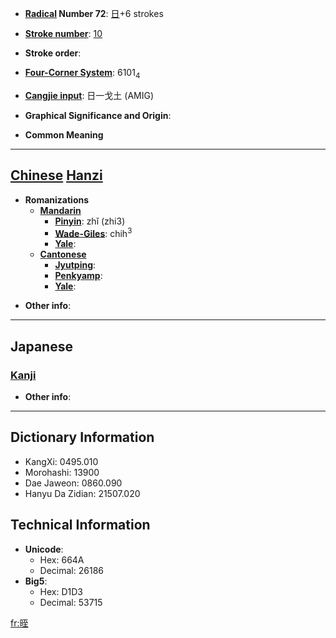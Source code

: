 * '''[[Wiktionary:Chinese radical index| Radical]] Number 72''': [[Wiktionary:Chinese radical index 日|日]]+6 strokes

* '''[[Wiktionary:Chinese total strokes index|Stroke number]]''': [[Wiktionary:Chinese total strokes index 10|10]]

* '''Stroke order''': 

* '''[[Wiktionary:Chinese four corner index|Four-Corner System]]''': 6101<sub>4</sub>

* '''[[Wiktionary:Chinese Cangjie index|Cangjie input]]''': 日一戈土 (AMIG)

* '''Graphical Significance and Origin''': 

* '''Common Meaning'''

----

== [[Chinese]] [[Hanzi]] ==

* '''Romanizations'''
** '''[[Mandarin]]'''
*** '''[[Pinyin]]''': zhǐ (zhi3)
*** '''[[Wade-Giles]]''': chih<sup>3</sup>
*** '''[[Yale]]''': 
** '''[[Cantonese]]'''
*** '''[[Jyutping]]''':
*** '''[[Penkyamp]]''': 
*** '''[[Yale]]''': 

* '''Other info''': 

----

==Japanese==
===[[Kanji]]===
{{kanji|on readings=[[しつ]] (shitsu), [[しち]] (shichi)
|kun readings=[[おおきい]] (ookii)
}}

* '''Other info''':  

----

== Dictionary Information ==

* KangXi: 0495.010
* Morohashi: 13900
* Dae Jaweon: 0860.090
* Hanyu Da Zidian: 21507.020

== Technical Information ==

* '''Unicode''':
** Hex: 664A
** Decimal: 26186
* '''Big5''':
** Hex: D1D3
** Decimal: 53715

[[fr:晊]]